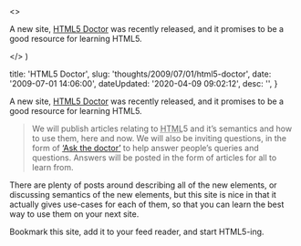 

  <>
    <p>
      A new site, <a href="http&#58;//html5doctor.com">HTML5 Doctor</a> was
      recently released, and it promises to be a good resource for learning
      HTML5.
    </p>
  </>
)


  title: 'HTML5 Doctor',
  slug: 'thoughts/2009/07/01/html5-doctor',
  date: '2009-07-01 14:06:00',
  dateUpdated: '2020-04-09 09:02:12',
  desc: '',
}

A new site, [HTML5 Doctor](http://html5doctor.com) was recently released, and it promises to be a good resource for learning HTML5.

> We will publish articles relating to <abbr title="hypertext markup language">HTML</abbr>5 and it’s semantics and how to use them, here and now. We will also be inviting questions, in the form of [‘Ask the doctor’](http://html5doctor.com/ask-the-doctor) to help answer people’s queries and questions. Answers will be posted in the form of articles for all to learn from.

There are plenty of posts around describing all of the new elements, or discussing semantics of the new elements, but this site is nice in that it actually gives use-cases for each of them, so that you can learn the best way to use them on your next site.

Bookmark this site, add it to your feed reader, and start HTML5-ing.
